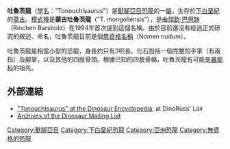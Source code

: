 '''吐魯茨龍'''（[[學名|學名]]："Tonouchisaurus"）是[[獸腳亞目|獸腳亞目]][[恐龍|恐龍]]的一[[屬|屬]]，生存於[[下白堊紀|下白堊紀]]的[[蒙古|蒙古]]。[[模式種|模式種]]是'''蒙古吐魯茨龍'''（"T. mongoliensis"），是由[[瑞欽·巴思缽|瑞欽·巴思缽]]（Rinchen Barsbold）在1994年首次提到這個名稱。由於目前還沒有經過正式研究的敘述、命名，吐魯茨龍目前是個[[無資格名稱|無資格名稱]]（Nomen nudum）。

吐魯茨龍是相當小型的恐龍，身長約只有3呎長。化石包括一個完整的手掌（有兩指）及腳掌，以及其他的四肢骨頭。根據已知的四肢骨骼，吐魯茨龍有可能是[[暴龍科|暴龍科]]的祖先。

==外部連結==
* [https://web.archive.org/web/20071012122041/http://www.dinoruss.com/de_4/5a94421.htm "Tonouchisaurus" at the Dinosaur Encyclopedia], at DinoRuss' Lair
* [http://dml.cmnh.org/1996Jan/msg00713.html Archives of the Dinosaur Mailing List]{{Wayback|url=http://dml.cmnh.org/1996Jan/msg00713.html |date=20160224025940 }}
{{dinosaur-stub}}
[[Category:獸腳亞目|Category:獸腳亞目]]
[[Category:下白堊紀恐龍|Category:下白堊紀恐龍]]
[[Category:亞洲恐龍|Category:亞洲恐龍]]
[[Category:無資格的恐龍|Category:無資格的恐龍]]